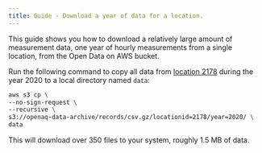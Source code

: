 ```yaml
---
title: Guide - Download a year of data for a location.
---
```


This guide shows you how to download a relatively large amount of measurement
data, one year of hourly measurements from a single location, from the Open Data
on AWS bucket.


Run the following command to copy all data from
[location 2178](https://explore.openaq.org/locations/2178) during the year 2020
to a local directory named `data`:

```sh
aws s3 cp \
--no-sign-request \
--recursive \
s3://openaq-data-archive/records/csv.gz/locationid=2178/year=2020/ \
data
```

<Aside type="caution" title="Warning">
  This will download over 350 files to your system, roughly 1.5 MB of data.
</Aside>
